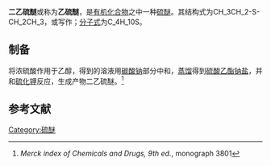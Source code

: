 {{chembox
| verifiedrevid = 443637192
| Name = 二乙硫醚
| ImageFile = DiethylSulfide-skeletal.svg
| ImageSize = 150px
| ImageName = diethyl sulfide
| ImageFile1 = DiethylSulfide-spaceFill.png
| ImageSize1 =
| ImageName1 = diethyl sulfide 3D
| IUPACName = 1,1-Thiobisethane
| OtherNames = 二乙基硫醚<BR>乙硫醚
|Section1={{Chembox Identifiers
| ChEBI_Ref = {{ebicite|correct|EBI}}
| ChEBI = 27710
| SMILES = S(CC)CC
| ChemSpiderID_Ref = {{chemspidercite|correct|chemspider}}
| ChemSpiderID = 9233
| PubChem = 6163
| KEGG_Ref = {{keggcite|correct|kegg}}
| KEGG = C14706
| InChI = 1/C4H10O4S/c1-3-7-9(5,6)8-4-2/h3-4H2,1-2H3
| InChIKey = DENRZWYUOJLTMF-UHFFFAOYAR
| InChI1 = 1/C4H10S/c1-3-5-4-2/h3-4H2,1-2H3
| InChIKey1 = LJSQFQKUNVCTIA-UHFFFAOYAZ
| ChEMBL_Ref = {{ebicite|correct|EBI}}
| ChEMBL = 117181
| StdInChI_Ref = {{stdinchicite|correct|chemspider}}
| StdInChI = 1S/C4H10S/c1-3-5-4-2/h3-4H2,1-2H3
| StdInChIKey_Ref = {{stdinchicite|correct|chemspider}}
| StdInChIKey = LJSQFQKUNVCTIA-UHFFFAOYSA-N
| CASNo_Ref = {{cascite|correct|CAS}}
| CASNo = 352-93-2
| RTECS = LC7200000
| EINECS = 206-526-9
 }}
|Section2={{Chembox Properties
| Formula = C<sub>4</sub>H<sub>10</sub>S
| MolarMass = 90.19
| Appearance = 澄清液体
| Density = 0.837 g/cm<sup>3</sup>
| Solubility = 难溶
| Solubility1 = 混溶
| Solvent1 = 乙醇
| Solubility2 = 混溶
| Solvent2 = 乙醚
| RefractIndex = 1.44233
| MeltingPtC = -103.8
| BoilingPtC = 92
| pKa =
| Viscosity =
| Dipole =
| MagSus = -67.9·10<sup>−6</sup> cm<sup>3</sup>/mol
 }}
|Section7={{Chembox Hazards
| ExternalSDS = [https://web.archive.org/web/20061015033855/https://www.mathesontrigas.com/pdfs/msds/MAT09240.pdf External MSDS]
| MainHazards = 刺激皮肤和眼睛。液体和蒸气高度可燃。
| FlashPtC = −10
| NFPA-H = 2
| NFPA-F = 3
| NFPA-R = 1
| NFPA-S = 
| RPhrases = {{R11}} {{R65}}  
| SPhrases = {{S2}} {{S9}} {{S16}} {{S51}} {{S62}} 
 }}
|Section8={{Chembox Related
| OtherCpds = [[乙醚|乙醚]]、[[二甲硫醚|二甲硫醚]]}}
}}

'''二乙硫醚'''或称为'''乙硫醚'''，是[[有机化合物|有机化合物]]之中一种[[硫醚|硫醚]]。其结构式为<chem>CH_3CH_2-S-CH_2CH_3</chem>，或写作{{chem|[[乙基|Et]]|2|S}}；[[分子式|分子式]]为<chem>C_4H_10S</chem>。

==制备==
将浓硫酸作用于乙醇，得到的溶液用[[碳酸钠|碳酸钠]]部分中和，[[蒸馏|蒸馏]]得到[[硫酸乙酯|硫酸乙酯钠盐]]，并和[[硫化钾|硫化钾]]反应，生成产物二乙硫醚。<ref name="merck">''Merck index of Chemicals and Drugs, 9th ed.'', monograph 3801</ref>

==参考文献==
{{reflist|1}}

[[Category:硫醚|Category:硫醚]]